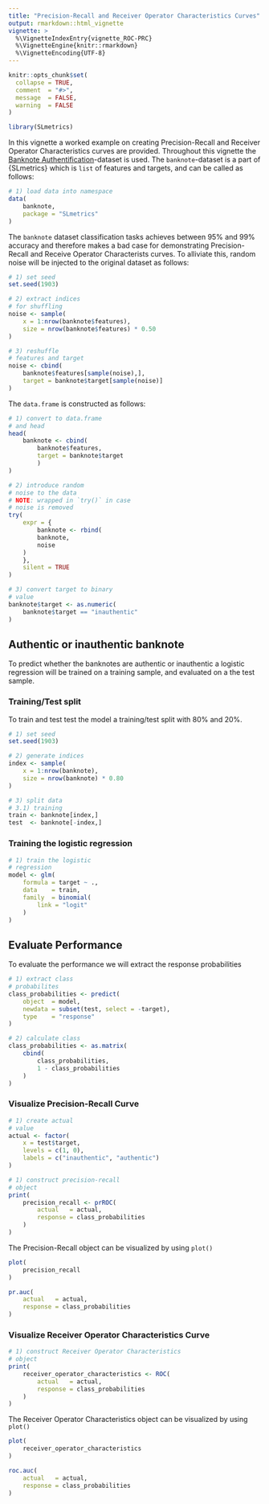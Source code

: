 ```yaml
---
title: "Precision-Recall and Receiver Operator Characteristics Curves"
output: rmarkdown::html_vignette
vignette: >
  %\VignetteIndexEntry{vignette_ROC-PRC}
  %\VignetteEngine{knitr::rmarkdown}
  %\VignetteEncoding{UTF-8}
---
```


```r
knitr::opts_chunk$set(
  collapse = TRUE,
  comment  = "#>",
  message  = FALSE,
  warning  = FALSE
)
```

```r
library(SLmetrics)
```

In this vignette a worked example on creating Precision-Recall and Receiver Operator Characteristics curves are provided. Throughout this vignette the [Banknote Authentification](https://archive.ics.uci.edu/dataset/267/banknote+authentication)-dataset is used. The `banknote`-dataset is a part of {SLmetrics} which is `list` of features and targets, and can be called as follows:

```r
# 1) load data into namespace
data(
    banknote,
    package = "SLmetrics"
)
```

The `banknote` dataset classification tasks achieves between 95\% and 99\% accuracy and therefore makes a bad case for demonstrating Precision-Recall and Receive Operator Characterists curves. To alliviate this, random noise will be injected to the original dataset as follows:

```r
# 1) set seed
set.seed(1903)

# 2) extract indices
# for shuffling
noise <- sample(
    x = 1:nrow(banknote$features),
    size = nrow(banknote$features) * 0.50
)

# 3) reshuffle
# features and target
noise <- cbind(
    banknote$features[sample(noise),],
    target = banknote$target[sample(noise)]
)
```

The `data.frame` is constructed as follows:

```r
# 1) convert to data.frame
# and head
head(
    banknote <- cbind(
        banknote$features,
        target = banknote$target
        )
)

# 2) introduce random
# noise to the data
# NOTE: wrapped in `try()` in case 
# noise is removed
try(
    expr = {
        banknote <- rbind(
        banknote,
        noise
    )
    },
    silent = TRUE
)

# 3) convert target to binary
# value
banknote$target <- as.numeric(
    banknote$target == "inauthentic"
)
```

## Authentic or inauthentic banknote

To predict whether the banknotes are authentic or inauthentic a logistic regression will be trained on a training sample, and evaluated on a the test sample.

### Training/Test split

To train and test test the model a training/test split with 80\% and 20\%.

```r
# 1) set seed
set.seed(1903)

# 2) generate indices
index <- sample(
    x = 1:nrow(banknote),
    size = nrow(banknote) * 0.80
)

# 3) split data
# 3.1) training
train <- banknote[index,]
test  <- banknote[-index,]
```

### Training the logistic regression

```r
# 1) train the logistic
# regression
model <- glm(
    formula = target ~ .,
    data    = train,
    family  = binomial(
        link = "logit"
    ) 
)
```

## Evaluate Performance

To evaluate the performance we will extract the response probabilities

```r
# 1) extract class
# probabilites
class_probabilities <- predict(
    object  = model,
    newdata = subset(test, select = -target),
    type    = "response"
)

# 2) calculate class
class_probabilities <- as.matrix(
    cbind(
        class_probabilities,
        1 - class_probabilities
    )
)
```

### Visualize Precision-Recall Curve

```r
# 1) create actual
# value
actual <- factor(
    x = test$target,
    levels = c(1, 0),
    labels = c("inauthentic", "authentic")
)
```


```r
# 1) construct precision-recall 
# object
print(
    precision_recall <- prROC(
        actual   = actual,
        response = class_probabilities
    )
)
```

The Precision-Recall object can be visualized by using `plot()`

```r
plot(
    precision_recall
)
```

```r
pr.auc(
    actual   = actual,
    response = class_probabilities
)
```


### Visualize Receiver Operator Characteristics Curve

```r
# 1) construct Receiver Operator Characteristics 
# object
print(
    receiver_operator_characteristics <- ROC(
        actual   = actual,
        response = class_probabilities
    )
)
```

The Receiver Operator Characteristics object can be visualized by using `plot()`

```r
plot(
    receiver_operator_characteristics
)
```

```r
roc.auc(
    actual   = actual,
    response = class_probabilities
)
```